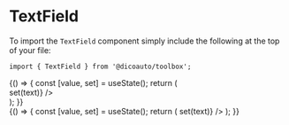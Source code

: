 
<Meta
  title="Toolbox/TextField"
  component={TextField}
/>

# TextField

To import the `TextField` component simply include the following at the top of your file:

```
import { TextField } from '@dicoauto/toolbox';
```

<Canvas>
  <Story name="Default">
    <TextField placeholder="Input your name here" />
  </Story>
</Canvas>

<Canvas>
  <Story
    name="Focused"
    parameters={{ pseudo: { focus: true } }}
  >
    <TextField placeholder="Input your name here" />
  </Story>
</Canvas>

<Canvas>
  <Story name="With Value">
    <TextField
      value="Lorem Ipsum"
      placeholder="Input your name here"
    />
  </Story>
</Canvas>

<Canvas>
  <Story name="Type">
    {() => {
      const [value, set] = useState();
      return (
        <div className="flex flex-col space-y-4">
          <TextField
            type="password"
            label="Password"
            placeholder="Minimum 8 characters"
            value={value}
            onChange={(text) => set(text)}
          />
          <TextField
            type="password"
            label="Password"
            placeholder="Minimum 8 characters"
            value="lorem ipsum"
          />
        </div>
      );
    }}
  </Story>
</Canvas>

<Canvas>
  <Story name="With Label">
    <TextField
      label="Lorem Ipsum"
      placeholder="Input your name here"
    />
  </Story>
</Canvas>

<Canvas>
  <Story name="With Hint">
    <TextField
      label="Lorem Ipsum"
      placeholder="Input your name here"
      hint="lorem ipsum"
    />
  </Story>
</Canvas>

<Canvas>
  <Story name="Disabled">
    <div className="flex flex-col space-y-4">
      <TextField
        disabled
        label="Lorem Ipsum"
        placeholder="Placeholder text"
      />
      <TextField
        disabled
        label="Lorem Ipsum"
        placeholder="Placeholder text"
        hint="lorem ipsum"
      />
      <TextField
        disabled
        value="Disabled but with input"
        label="Lorem Ipsum"
        placeholder="Placeholder text"
      />
    </div>
  </Story>
</Canvas>

<Canvas>
  <Story name="Validation">
    <div className="flex flex-col space-y-4">
      <TextField
        validation="valid"
        placeholder="Input your name here"
        value="Some valid input"
      />
      <TextField
        type="password"
        validation="valid"
        placeholder="Input your name here"
        value="Some valid input"
      />
      <TextField
        validation="warning"
        placeholder="Input your name here"
        value="Warning about input"
        hint="Your input should include at least 3 numbers."
      />
      <TextField
        type="password"
        validation="warning"
        placeholder="Input your name here"
        value="Warning about input"
        hint="Your input should include at least 3 numbers."
      />
      <TextField
        validation="error"
        placeholder="Input your name here"
        value="Error about input"
        hint="Your input must include at least 1 number"
      />
      <TextField
        type="password"
        validation="error"
        placeholder="Input your name here"
        value="Error about input"
        hint="Your input must include at least 1 number"
      />
    </div>
  </Story>
</Canvas>

<Canvas>
  <Story name="With Action">
    {() => {
      const [value, set] = useState();
      return (
        <TextField
          label="Lorem Ipsum"
          placeholder="Input your name here"
          value={value}
          onChange={(text) => set(text)}
        />
      );
    }}
  </Story>
</Canvas>
